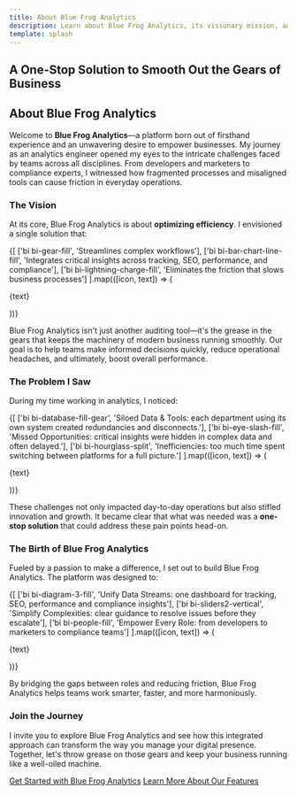 ```yaml
---
title: About Blue Frog Analytics
description: Learn about Blue Frog Analytics, its visionary mission, and the personal journey that sparked its creation.
template: splash
---
```


<section className="container-fluid hero-section bg-white">
  <div className="row">
    <div className="col-lg-8 offset-lg-2 text-center hero-content">
      <h1 className="display-4">A One-Stop Solution to Smooth Out the Gears of Business</h1>
    </div>
  </div>
  <div id="ascii-art" aria-hidden="true"></div>
</section>
<script type="module" src="/js/ascii-hero.js" defer></script>

<section className="container py-5 bg-white">
  <div className="row">
    <div className="col-lg-8 offset-lg-2">
      <h2 className="h2">About Blue Frog Analytics</h2>
      <p>
        Welcome to <strong>Blue Frog Analytics</strong>&mdash;a platform born out of firsthand
        experience and an unwavering desire to empower businesses. My journey as an analytics
        engineer opened my eyes to the intricate challenges faced by teams across all disciplines.
        From developers and marketers to compliance experts, I witnessed how fragmented processes
        and misaligned tools can cause friction in everyday operations.
      </p>
    </div>
  </div>
</section>

<section className="container py-5 bg-light">
  <div className="row">
    <div className="col-lg-8 offset-lg-2">
      <h3 className="h3">The Vision</h3>
      <p>At its core, Blue Frog Analytics is about <strong>optimizing efficiency</strong>. I envisioned a single solution that:</p>
      <div className="row text-center gy-4">
        {[
          ['bi bi-gear-fill', 'Streamlines complex workflows'],
          ['bi bi-bar-chart-line-fill', 'Integrates critical insights across tracking, SEO, performance, and compliance'],
          ['bi bi-lightning-charge-fill', 'Eliminates the friction that slows business processes']
        ].map(([icon, text]) => (
          <div key={text} className="col-md-4">
            <i className={`${icon} display-5 text-primary`}></i>
            <p className="mt-2 mb-0">{text}</p>
          </div>
        ))}
      </div>
      <p>
        Blue Frog Analytics isn't just another auditing tool&mdash;it's the grease in the gears that keeps
        the machinery of modern business running smoothly. Our goal is to help teams make informed
        decisions quickly, reduce operational headaches, and ultimately, boost overall performance.
      </p>
    </div>
  </div>
</section>

<section className="container py-5 bg-white">
  <div className="row">
    <div className="col-lg-8 offset-lg-2">
      <h3 className="h3">The Problem I Saw</h3>
      <p>During my time working in analytics, I noticed:</p>
      <div className="row text-center gy-4">
        {[
          ['bi bi-database-fill-gear', 'Siloed Data & Tools: each department using its own system created redundancies and disconnects.'],
          ['bi bi-eye-slash-fill', 'Missed Opportunities: critical insights were hidden in complex data and often delayed.'],
          ['bi bi-hourglass-split', 'Inefficiencies: too much time spent switching between platforms for a full picture.']
        ].map(([icon, text]) => (
          <div key={text} className="col-md-4">
            <i className={`${icon} display-5 text-primary`}></i>
            <p className="mt-2 mb-0">{text}</p>
          </div>
        ))}
      </div>
      <p>
        These challenges not only impacted day-to-day operations but also stifled innovation and growth.
        It became clear that what was needed was a <strong>one-stop solution</strong> that could address these pain points head-on.
      </p>
    </div>
  </div>
</section>

<section className="container py-5 bg-light">
  <div className="row">
    <div className="col-lg-8 offset-lg-2">
      <h3 className="h3">The Birth of Blue Frog Analytics</h3>
      <p>Fueled by a passion to make a difference, I set out to build Blue Frog Analytics. The platform was designed to:</p>
      <div className="row text-center gy-4">
        {[
          ['bi bi-diagram-3-fill', 'Unify Data Streams: one dashboard for tracking, SEO, performance and compliance insights'],
          ['bi bi-sliders2-vertical', 'Simplify Complexities: clear guidance to resolve issues before they escalate'],
          ['bi bi-people-fill', 'Empower Every Role: from developers to marketers to compliance teams']
        ].map(([icon, text]) => (
          <div key={text} className="col-md-4">
            <i className={`${icon} display-5 text-primary`}></i>
            <p className="mt-2 mb-0">{text}</p>
          </div>
        ))}
      </div>
      <p>By bridging the gaps between roles and reducing friction, Blue Frog Analytics helps teams work smarter, faster, and more harmoniously.</p>
    </div>
  </div>
</section>

<section className="container py-5 bg-white text-center">
  <div className="row">
    <div className="col-lg-8 offset-lg-2">
      <h3 className="h3">Join the Journey</h3>
      <p>
        I invite you to explore Blue Frog Analytics and see how this integrated approach can transform the way
        you manage your digital presence. Together, let's throw grease on those gears and keep your business running like a well-oiled machine.
      </p>
      <div className="btn-group">
        <a href="/introduction/how-blue-frog-analytics-works" className="btn btn-primary">Get Started with Blue Frog Analytics</a>
        <a href="/introduction/use-cases" className="btn btn-secondary">Learn More About Our Features</a>
      </div>
    </div>
  </div>
</section>
